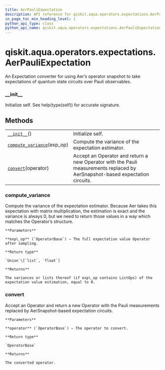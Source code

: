 ```yaml
---
title: AerPauliExpectation
description: API reference for qiskit.aqua.operators.expectations.AerPauliExpectation
in_page_toc_min_heading_level: 1
python_api_type: class
python_api_name: qiskit.aqua.operators.expectations.AerPauliExpectation
---
```


<span id="qiskit-aqua-operators-expectations-aerpauliexpectation" />

# qiskit.aqua.operators.expectations.AerPauliExpectation

<Class id="qiskit.aqua.operators.expectations.AerPauliExpectation" isDedicatedPage={true} github="https://github.com/qiskit-community/qiskit-aqua/tree/stable/0.8/qiskit/aqua/operators/expectations/aer_pauli_expectation.py" signature="AerPauliExpectation">
  An Expectation converter for using Aer’s operator snapshot to take expectations of quantum state circuits over Pauli observables.

  ### \_\_init\_\_

  <Function id="qiskit.aqua.operators.expectations.AerPauliExpectation.__init__" name="__init__" signature="__init__()">
    Initialize self. See help(type(self)) for accurate signature.
  </Function>

  ## Methods

  |                                                                                                                                                                                   |                                                                                                                              |
  | --------------------------------------------------------------------------------------------------------------------------------------------------------------------------------- | ---------------------------------------------------------------------------------------------------------------------------- |
  | [`__init__`](#qiskit.aqua.operators.expectations.AerPauliExpectation.__init__ "qiskit.aqua.operators.expectations.AerPauliExpectation.__init__")()                                | Initialize self.                                                                                                             |
  | [`compute_variance`](#qiskit.aqua.operators.expectations.AerPauliExpectation.compute_variance "qiskit.aqua.operators.expectations.AerPauliExpectation.compute_variance")(exp\_op) | Compute the variance of the expectation estimator.                                                                           |
  | [`convert`](#qiskit.aqua.operators.expectations.AerPauliExpectation.convert "qiskit.aqua.operators.expectations.AerPauliExpectation.convert")(operator)                           | Accept an Operator and return a new Operator with the Pauli measurements replaced by AerSnapshot-based expectation circuits. |

  ### compute\_variance

  <Function id="qiskit.aqua.operators.expectations.AerPauliExpectation.compute_variance" name="compute_variance" signature="compute_variance(exp_op)">
    Compute the variance of the expectation estimator. Because Aer takes this expectation with matrix multiplication, the estimation is exact and the variance is always 0, but we need to return those values in a way which matches the Operator’s structure.

    **Parameters**

    **exp\_op** (`OperatorBase`) – The full expectation value Operator after sampling.

    **Return type**

    `Union`\[`list`, `float`]

    **Returns**

    The variances or lists thereof (if exp\_op contains ListOps) of the expectation value estimation, equal to 0.
  </Function>

  ### convert

  <Function id="qiskit.aqua.operators.expectations.AerPauliExpectation.convert" name="convert" signature="convert(operator)">
    Accept an Operator and return a new Operator with the Pauli measurements replaced by AerSnapshot-based expectation circuits.

    **Parameters**

    **operator** (`OperatorBase`) – The operator to convert.

    **Return type**

    `OperatorBase`

    **Returns**

    The converted operator.
  </Function>
</Class>

